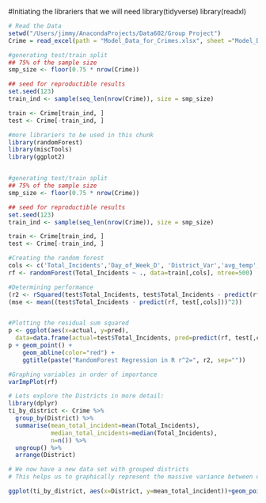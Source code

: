 #Initiating the librariers that we will need
library(tidyverse)
library(readxl)



```r
# Read the Data
setwd("/Users/jimmy/AnacondaProjects/Data602/Group Project")
Crime = read_excel(path = "Model_Data_for_Crimes.xlsx", sheet ="Model_Data_for_Crime")
```



```r
#generating test/train split
## 75% of the sample size
smp_size <- floor(0.75 * nrow(Crime))

## seed for reproductible results
set.seed(123)
train_ind <- sample(seq_len(nrow(Crime)), size = smp_size)

train <- Crime[train_ind, ]
test <- Crime[-train_ind, ]
```

```r
#more librariers to be used in this chunk
library(randomForest)
library(miscTools)
library(ggplot2)


#generating test/train split
## 75% of the sample size
smp_size <- floor(0.75 * nrow(Crime))

## seed for reproductible results
set.seed(123)
train_ind <- sample(seq_len(nrow(Crime)), size = smp_size)

train <- Crime[train_ind, ]
test <- Crime[-train_ind, ]

#Creating the random forest
cols <- c('Total_Incidents','Day_of_Week_D', 'District_Var','avg_temp','high_temp', 'low_temp','high_dew_point','avg_dew_point','low_dew_point','high_humidity','avg_humidity','low_humidity','high_wind','avg_wind')
rf <- randomForest(Total_Incidents ~ ., data=train[,cols], ntree=500)

#Determining performance
(r2 <- rSquared(test$Total_Incidents, test$Total_Incidents - predict(rf, test[,cols])))
(mse <- mean((test$Total_Incidents - predict(rf, test[,cols]))^2))


#Plotting the residual sum squared
p <- ggplot(aes(x=actual, y=pred),
  data=data.frame(actual=test$Total_Incidents, pred=predict(rf, test[,cols])))
p + geom_point() +
	geom_abline(color="red") +
	ggtitle(paste("RandomForest Regression in R r^2=", r2, sep=""))

#Graphing variables in order of importance
varImpPlot(rf)

```




```r
# Lets explore the Districts in more detail:
library(dplyr)
ti_by_district <- Crime %>%
  group_by(District) %>%
  summarise(mean_total_incident=mean(Total_Incidents),
            median_total_incidents=median(Total_Incidents),
            n=n()) %>%
  ungroup() %>% 
  arrange(District)

# We now have a new data set with grouped districts
# This helps us to graphically represent the massive variance between districts

ggplot(ti_by_district, aes(x=District, y=mean_total_incident))+geom_point()

```

